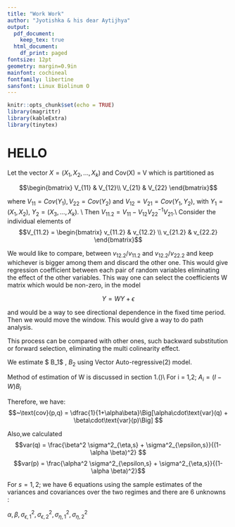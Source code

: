 ```yaml
---
title: "Work Work"
author: "Jyotishka & his dear Aytijhya"
output:
  pdf_document:
    keep_tex: true
  html_document:
    df_print: paged
fontsize: 12pt
geometry: margin=0.9in
mainfont: cochineal
fontfamily: libertine
sansfont: Linux Biolinum O
---
```



```r
knitr::opts_chunk$set(echo = TRUE)
library(magrittr)
library(kableExtra)
library(tinytex)


```

\definecolor{mypink1}{rgb}{0.95, 0.91, 0.85}
\definecolor{Prussian}{rgb}{0,0.2,0.4}
\definecolor{DeepBlue}{HTML}{3E0080}
# HELLO
Let the vector $X = (X_1, X_2, . . . , X_k)$
and Cov(X) = V which is partitioned as

$$\begin{bmatrix}
V_{11} & V_{12}\\
V_{21} & V_{22}
\end{bmatrix}$$

where $V_{11} = Cov(Y_1), V_{22} = Cov(Y_2)$ and $V_{12} = V_{21} = Cov(Y_1, Y_2)$, with 
$Y_1 = (X_1, X_2)$,
$Y_2 = (X_3, . . . , X_k)$. \\
Then $V_{11.2} = V_{11} - V_{12}V_{22}^{-1}V_{21}$.\\
Consider the individual elements of
$$V_{11.2} =
\begin{bmatrix}
v_{11.2} & v_{12.2} \\
v_{21.2} & v_{22.2}
\end{bmatrix}$$

We would like to compare, between $v_{12.2}/v_{11.2}$ and $v_{12.2}/v_{22.2}$ and keep whichever is bigger among
them and discard the other one. This would give regression coefficient between each pair of random variables
eliminating the effect of the other variables.
This way one can select the coefficients W matrix which would be non-zero, in the model

$$Y = W Y + \epsilon$$

and would be a way to see directional dependence in the fixed time period. Then we would
move the window. This would give a way to do path analysis. 

This process can be compared with other ones, such backward substitution or forward selection, eliminating the multi colinearity effect.

\section{\textbf{\textcolor{DeepBlue}{Estimation of W in the model $ Y=WY +\epsilon $}}}
\subsection{Traditional method}



\subsection{Rigobon's Method of Partitioning}




\subsection{GKB Method}

\section{\textbf{\textcolor{DeepBlue}{Estimation reduced model $  Y_t = B_1 Y_{t-1} + B_2 Y_{t-2} + \delta_t $}}}

We estimate $ B_1$ , $B_2$ using Vector Auto-regressive(2) model.

\section{\textbf{\textcolor{DeepBlue}{Estimation of the original spatio-temporal model $ Y_t = WY_t + A_1 Y_{t-1} + A_2 Y_{t-2} + \varepsilon_t $}}}
Method of estimation of W is discussed in section 1.(\textcolor{red}{Why this W and the W of the model in section 1 should be same?})\\
For i = 1,2; 
$A_i = (I-W)B_i$

\begin{align*}
    \text{cov}(p,q) &= \text{cov}(\alpha q + \varepsilon , \beta p + \eta)\\
    &= \alpha\beta\cdot\text{cov}(p,q) + \alpha\cdot\text{cov}(q,\eta) + \beta\cdot\text{cov}(p,\varepsilon)\\
    &= \alpha\beta\cdot\text{cov}(p,q) + \alpha\cdot\text{cov}(q,q - \beta p) + \beta\cdot\text{cov}(p,p - \alpha q)\\
    &= \alpha\cdot\text{var}(q) + \beta\cdot\text{var}(p) - \alpha\beta\cdot\text{cov}(p,q)
\end{align*}

Therefore, we have:
$$~\text{cov}(p,q) = \dfrac{1}{1+\alpha\beta}\Big[\alpha\cdot\text{var}(q) + \beta\cdot\text{var}(p)\Big] $$

Also,we calculated 
$$var(q) = \frac{\beta^2 \sigma^2_{\eta,s} + \sigma^2_{\epsilon,s}}{(1-\alpha \beta)^2} $$
$$var(p) = \frac{\alpha^2 \sigma^2_{\epsilon,s} + \sigma^2_{\eta,s}}{(1-\alpha \beta)^2}$$

For $s=1,2$; we have 6 equations using the sample estimates of the variances and covariances over the two regimes and there are 6 unknowns :

$\alpha, \beta, \sigma^2_{\epsilon,1}, \sigma^2_{\epsilon,2}, \sigma^2_{\eta,1}, \sigma^2_{\eta,2}$




